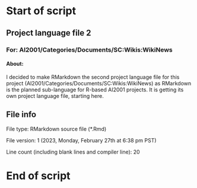 # Start of script

## Project language file 2

### For: AI2001/Categories/Documents/SC:Wikis:WikiNews

#### About:

I decided to make RMarkdown the second project language file for this project (AI2001/Categories/Documents/SC:Wikis:WikiNews) as RMarkdown is the planned sub-language for R-based AI2001 projects. It is getting its own project language file, starting here.

## File info

File type: RMarkdown source file (*.Rmd)

File version: 1 (2023, Monday, February 27th at 6:38 pm PST)

Line count (including blank lines and compiler line): 20

# End of script
